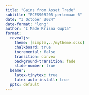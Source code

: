 ```yaml
---
title: "Gains from Asset Trade"
subtitle: "ECES905205 pertemuan 6"
date: "3 October 2024"
date-format: "long"
author: "I Made Krisna Gupta"
format: 
  revealjs:
    theme: [simple,../mytheme.scss]
    chalkboard: true
    incremental: false
    transition: convex
    background-transition: fade
    slide-number: true
  beamer:
    latex-tinytex: true
    latex-auto-install: true
  pptx: default
---
```


